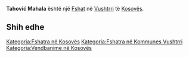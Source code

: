 {{Fshat në Kosovës
 | Emri                = Tahović Mahala
| srp_N_name = Tahović Mahala
| srp_N_FULL_NAME_RO = Tahović Mahala
| srp_N_FULL_NAME_ND_RO = Tahovic Mahala
| srp_N_SORT_NAME_RG = TAHOVICMAHALA
| srp_N_FULL_NAME_RG = Tahović Mahala
| srp_N_FULL_NAME_ND_RG = Tahovic Mahala

 | Emri (Rasa dhanore) = 
 | Figura              = 
 | Shteti              = Kosovo
 | Komuna              = Vushtrri
 | Kodi postar         = 
 | Sipërfaqja          = 

 | Popullsia           = 

 | Regj. i popullsisë  = 
 | Dend. e popullsisë  = 
 | Faqja zyrtare       = 
 <!--- Koordinatat ----> 
 | Gjerësia            = 42.787454
 | Gjatësia            = 21.051163
 | Lartësia            = 
}}
'''Tahović Mahala''' është një [[Fshat]] në [[Vushtrri]] të [[Kosovës]].

<!-- == Gjeografia == -->
<!-- == Historia == -->
<!-- == Demografia == -->
== Shih edhe ==
{{Komuna Vushtrri}}
{{Kosovo-Administrata-Cung}}

[[Kategoria:Fshatra në Kosovës]]
[[Kategoria:Fshatra në Kommunes Vushtrri]]
[[Kategoria:Vendbanime në Kosovës]]